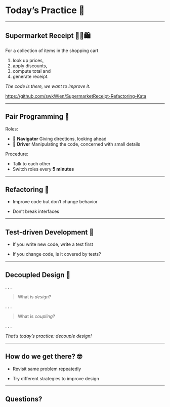 # Today's Practice 🥷

---

## Supermarket Receipt 🛒🧾🛍️

For a collection of items in the shopping cart

1. look up prices,
1. apply discounts,
1. compute total and
1. generate receipt.

*The code is there, we want to improve it.*

::: {.r-fit-text}
[https://github.com/swkWien/SupermarketReceipt-Refactoring-Kata](https://github.com/swkWien/SupermarketReceipt-Refactoring-Kata)
:::

---

## Pair Programming 🤝

Roles:

- 🧭 **Navigator** Giving directions, looking ahead
- 🚗 **Driver** Manipulating the code, concerned with small details

Procedure:

- Talk to each other
- Switch roles every **5 minutes**

---

## Refactoring 🔧

- Improve code but don't change behavior

- Don't break interfaces

---

## Test-driven Development 🧪

- If you write new code, write a test first

- If you change code, is it covered by tests?

---

## Decoupled Design 🤔

. . .

> What is *design*?

. . .

> What is *coupling*?

. . .

*That's today's practice: decouple design!*

---

<!-- TODO: visualize that -->

## How do we get there? 🤓

- Revisit same problem repeatedly

- Try different strategies to improve design

---

## Questions?
